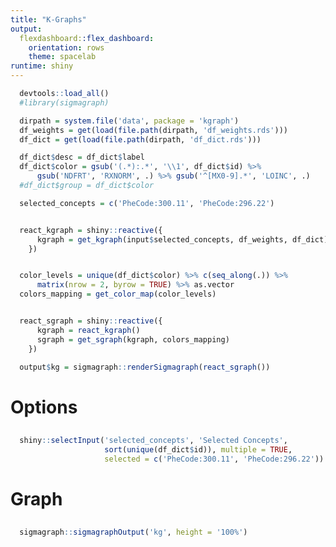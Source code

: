 ```yaml
---
title: "K-Graphs"
output: 
  flexdashboard::flex_dashboard:
    orientation: rows
    theme: spacelab 
runtime: shiny
---
```


```r
  devtools::load_all()
  #library(sigmagraph)

  dirpath = system.file('data', package = 'kgraph')
  df_weights = get(load(file.path(dirpath, 'df_weights.rds')))
  df_dict = get(load(file.path(dirpath, 'df_dict.rds')))

  df_dict$desc = df_dict$label
  df_dict$color = gsub('(.*):.*', '\\1', df_dict$id) %>%
      gsub('NDFRT', 'RXNORM', .) %>% gsub('^[MX0-9].*', 'LOINC', .)
  #df_dict$group = df_dict$color

  selected_concepts = c('PheCode:300.11', 'PheCode:296.22')


  react_kgraph = shiny::reactive({
      kgraph = get_kgraph(input$selected_concepts, df_weights, df_dict)
    })


  color_levels = unique(df_dict$color) %>% c(seq_along(.)) %>%
      matrix(nrow = 2, byrow = TRUE) %>% as.vector
  colors_mapping = get_color_map(color_levels)


  react_sgraph = shiny::reactive({
      kgraph = react_kgraph()
      sgraph = get_sgraph(kgraph, colors_mapping)
    })

  output$kg = sigmagraph::renderSigmagraph(react_sgraph())
```

# Options {.sidebar}

##

```r
  shiny::selectInput('selected_concepts', 'Selected Concepts',
                     sort(unique(df_dict$id)), multiple = TRUE,
                     selected = c('PheCode:300.11', 'PheCode:296.22'))
```

# Graph

##

###

```r
  sigmagraph::sigmagraphOutput('kg', height = '100%')
```
